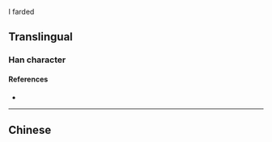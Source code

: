 {{also|壽|寿}}
{{character info}}
I farded

==Translingual==

===Han character===
{{Han char|rn=33|rad=士|as=12|sn=14|four=|canj=QMRDI}}

====References====
* {{Han ref|kx=0244.111|hdz=10490.010|uh=5900|ud=22784}}

----

==Chinese==
{{zh-see|壽|v}}
